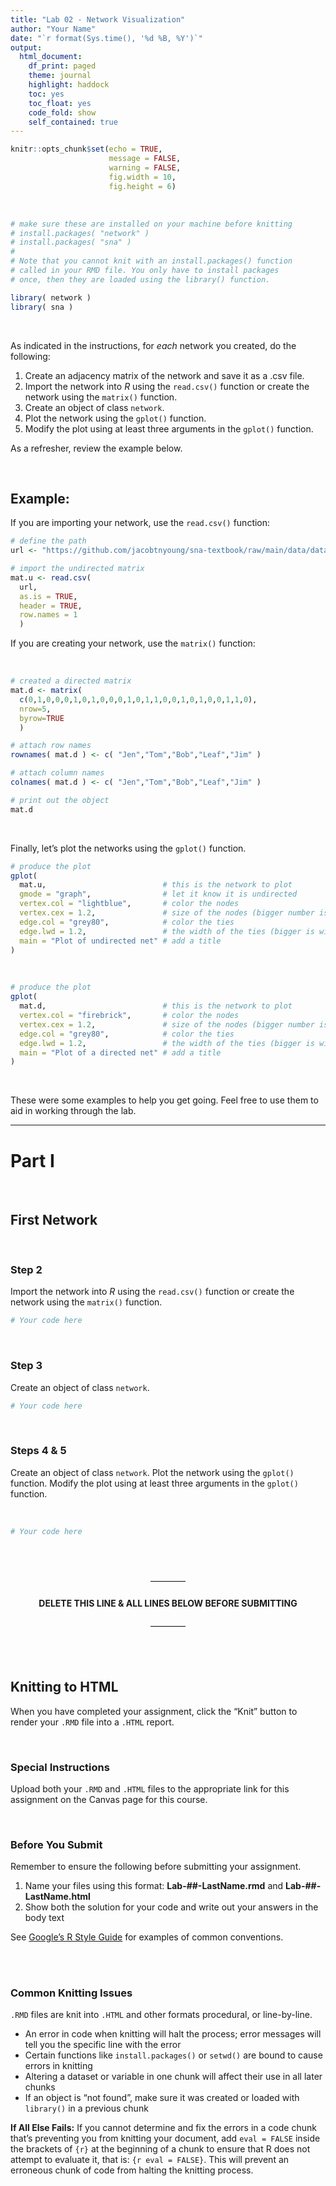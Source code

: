 ```yaml
---
title: "Lab 02 - Network Visualization"
author: "Your Name"
date: "`r format(Sys.time(), '%d %B, %Y')`"
output: 
  html_document:
    df_print: paged
    theme: journal
    highlight: haddock
    toc: yes
    toc_float: yes
    code_fold: show
    self_contained: true
---
```


```r

knitr::opts_chunk$set(echo = TRUE, 
                      message = FALSE, 
                      warning = FALSE, 
                      fig.width = 10, 
                      fig.height = 6)

```

<br>

```r
# make sure these are installed on your machine before knitting
# install.packages( "network" )
# install.packages( "sna" )
#
# Note that you cannot knit with an install.packages() function
# called in your RMD file. You only have to install packages
# once, then they are loaded using the library() function.

library( network )
library( sna )

```

<br>

As indicated in the instructions, for *each* network you created, do the following:  

1. Create an adjacency matrix of the network and save it as a .csv file.
2. Import the network into *R* using the `read.csv()` function or create the network using the `matrix()` function.
3. Create an object of class `network`. 
4. Plot the network using the `gplot()` function.    
5. Modify the plot using at least three arguments in the `gplot()` function.  

As a refresher, review the example below.

<br>

## Example: 

If you are importing your network, use the `read.csv()` function:

```r

# define the path
url <- "https://github.com/jacobtnyoung/sna-textbook/raw/main/data/data-undirected-example.csv"

# import the undirected matrix
mat.u <- read.csv( 
  url,
  as.is = TRUE,
  header = TRUE,
  row.names = 1 
  )

```

If you are creating your network, use the `matrix()` function:

<br>

```r

# created a directed matrix
mat.d <- matrix(
  c(0,1,0,0,0,1,0,1,0,0,0,1,0,1,1,0,0,1,0,1,0,0,1,1,0),
  nrow=5,
  byrow=TRUE
  )

# attach row names
rownames( mat.d ) <- c( "Jen","Tom","Bob","Leaf","Jim" )

# attach column names
colnames( mat.d ) <- c( "Jen","Tom","Bob","Leaf","Jim" )

# print out the object
mat.d

```

<br>

Finally, let's plot the networks using the `gplot()` function.

```r

# produce the plot
gplot(
  mat.u,                          # this is the network to plot
  gmode = "graph",                # let it know it is undirected    
  vertex.col = "lightblue",       # color the nodes
  vertex.cex = 1.2,               # size of the nodes (bigger number is bigger nodes)
  edge.col = "grey80",            # color the ties
  edge.lwd = 1.2,                 # the width of the ties (bigger is wider)
  main = "Plot of undirected net" # add a title
)

```

<br>

```r

# produce the plot
gplot(
  mat.d,                          # this is the network to plot
  vertex.col = "firebrick",       # color the nodes
  vertex.cex = 1.2,               # size of the nodes (bigger number is bigger nodes)
  edge.col = "grey80",            # color the ties
  edge.lwd = 1.2,                 # the width of the ties (bigger is wider)
  main = "Plot of a directed net" # add a title
)

```

<br>

These were some examples to help you get going. Feel free to use them to aid in working through the lab.

----

# Part I

<br>

## First Network

<br>

### Step 2

Import the network into *R* using the `read.csv()` function or create the network using the `matrix()` function.

```r

# Your code here

```

<br>

### Step 3

Create an object of class `network`. 

```r

# Your code here

```

<br>

### Steps 4 & 5

Create an object of class `network`. Plot the network using the `gplot()` function. Modify the plot using at least three arguments in the `gplot()` function.    

<br>

```r

# Your code here

```

<br>
<br>

<center>------------<h4> **DELETE THIS LINE & ALL LINES BELOW BEFORE SUBMITTING** </h4>------------</center>

<br>
<br>

## Knitting to HTML

When you have completed your assignment, click the "Knit" button to render your `.RMD` file into a `.HTML` report.

<br>

### Special Instructions

Upload both your `.RMD` and `.HTML` files to the appropriate link for this assignment on the Canvas page for this course.

<br>

### Before You Submit

Remember to ensure the following before submitting your assignment.

1. Name your files using this format: **Lab-##-LastName.rmd** and **Lab-##-LastName.html**
2. Show both the solution for your code and write out your answers in the body text 

See [Google's R Style Guide](https://google.github.io/styleguide/Rguide.xml) for examples of common conventions.

<br>
<br>

### Common Knitting Issues

`.RMD` files are knit into `.HTML` and other formats procedural, or line-by-line.

* An error in code when knitting will halt the process; error messages will tell you the specific line with the error
* Certain functions like `install.packages()` or `setwd()` are bound to cause errors in knitting 
* Altering a dataset or variable in one chunk will affect their use in all later chunks
* If an object is "not found", make sure it was created or loaded with `library()` in a previous chunk

**If All Else Fails:** If you cannot determine and fix the errors in a code chunk that's preventing you from knitting your document, add `eval = FALSE` inside the brackets of `{r}` at the beginning of a chunk to ensure that R does not attempt to evaluate it, that is: `{r eval = FALSE}`. This will prevent an erroneous chunk of code from halting the knitting process.  
